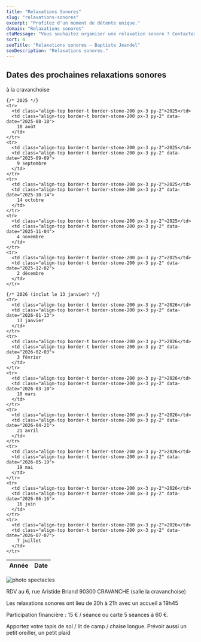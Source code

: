 ```yaml
---
title: "Relaxations Sonores"
slug: "relaxations-sonores"
excerpt: "Profitez d'un moment de détente unique."
domain: "Relaxations sonores"
ctaMessage: "Vous souhaitez organiser une relaxation sonore ? Contactez-moi"
sort: 4
seoTitle: "Relaxations sonores — Baptiste Jeandel"
seoDescription: "Relaxations sonores."
---
```

## Dates des prochaines relaxations sonores
à la cravanchoise

<table class="w-full border border-stone-300 text-left bg-white">
  <thead class="bg-stone-100">
    <tr>
      <th class="border-b border-stone-300 px-3 py-2">Année</th>
      <th class="border-b border-stone-300 px-3 py-2">Date</th>
    </tr>
  </thead>
  <tbody>

    {/* 2025 */}
    <tr>
      <td class="align-top border-t border-stone-200 px-3 py-2">2025</td>
      <td class="align-top border-t border-stone-200 px-3 py-2" data-date="2025-08-10">
        10 août
      </td>
    </tr>
    <tr>
      <td class="align-top border-t border-stone-200 px-3 py-2">2025</td>
      <td class="align-top border-t border-stone-200 px-3 py-2" data-date="2025-09-09">
        9 septembre
      </td>
    </tr>
    <tr>
      <td class="align-top border-t border-stone-200 px-3 py-2">2025</td>
      <td class="align-top border-t border-stone-200 px-3 py-2" data-date="2025-10-14">
        14 octobre
      </td>
    </tr>
    <tr>
      <td class="align-top border-t border-stone-200 px-3 py-2">2025</td>
      <td class="align-top border-t border-stone-200 px-3 py-2" data-date="2025-11-04">
        4 novembre
      </td>
    </tr>
    <tr>
      <td class="align-top border-t border-stone-200 px-3 py-2">2025</td>
      <td class="align-top border-t border-stone-200 px-3 py-2" data-date="2025-12-02">
        2 décembre
      </td>
    </tr>

    {/* 2026 (inclut le 13 janvier) */}
    <tr>
      <td class="align-top border-t border-stone-200 px-3 py-2">2026</td>
      <td class="align-top border-t border-stone-200 px-3 py-2" data-date="2026-01-13">
        13 janvier
      </td>
    </tr>
    <tr>
      <td class="align-top border-t border-stone-200 px-3 py-2">2026</td>
      <td class="align-top border-t border-stone-200 px-3 py-2" data-date="2026-02-03">
        3 février
      </td>
    </tr>
    <tr>
      <td class="align-top border-t border-stone-200 px-3 py-2">2026</td>
      <td class="align-top border-t border-stone-200 px-3 py-2" data-date="2026-03-10">
        10 mars
      </td>
    </tr>
    <tr>
      <td class="align-top border-t border-stone-200 px-3 py-2">2026</td>
      <td class="align-top border-t border-stone-200 px-3 py-2" data-date="2026-04-21">
        21 avril
      </td>
    </tr>
    <tr>
      <td class="align-top border-t border-stone-200 px-3 py-2">2026</td>
      <td class="align-top border-t border-stone-200 px-3 py-2" data-date="2026-05-19">
        19 mai
      </td>
    </tr>
    <tr>
      <td class="align-top border-t border-stone-200 px-3 py-2">2026</td>
      <td class="align-top border-t border-stone-200 px-3 py-2" data-date="2026-06-16">
        16 juin
      </td>
    </tr>
    <tr>
      <td class="align-top border-t border-stone-200 px-3 py-2">2026</td>
      <td class="align-top border-t border-stone-200 px-3 py-2" data-date="2026-07-07">
        7 juillet
      </td>
    </tr>

  </tbody>
</table>

![photo spectacles](/images/cravanchoise.webp)

RDV au 6, rue Aristide Briand 90300 CRAVANCHE (salle la cravanchoise)

Les relaxations sonores ont lieu de 20h à 21h avec un accueil à 19h45

Participation financière : 15 € / séance ou carte 5 séances à 60 €.

Apportez votre tapis de sol / lit de camp / chaise longue. Prévoir aussi un petit oreiller, un petit plaid